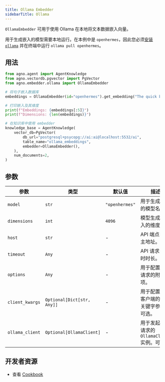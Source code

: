 ```yaml
---
title: Ollama Embedder
sidebarTitle: Ollama
---
```


`OllamaEmbedder` 可用于使用 Ollama 在本地将文本数据嵌入向量。

<Note>用于生成嵌入的模型需要本地运行。在本例中是 `openhermes`，因此您必须[安装 `ollama`](https://ollama.com/download) 并在终端中运行 `ollama pull openhermes`。</Note>

## 用法

```python cookbook/embedders/ollama_embedder.py
from agno.agent import AgentKnowledge
from agno.vectordb.pgvector import PgVector
from agno.embedder.ollama import OllamaEmbedder

# 将句子嵌入数据库
embeddings = OllamaEmbedder(id="openhermes").get_embedding("The quick brown fox jumps over the lazy dog.")

# 打印嵌入及其维度
print(f"Embeddings: {embeddings[:5]}")
print(f"Dimensions: {len(embeddings)}")

# 在知识库中使用 embedder
knowledge_base = AgentKnowledge(
    vector_db=PgVector(
        db_url="postgresql+psycopg://ai:ai@localhost:5532/ai",
        table_name="ollama_embeddings",
        embedder=OllamaEmbedder(),
    ),
    num_documents=2,
)
```

## 参数

| 参数       | 类型                       | 默认值     | 描述                                                                 |
| ------------ | -------------------------- | -------- | -------------------------------------------------------------------- |
| `model`      | `str`                      | `"openhermes"` | 用于生成嵌入的模型名称。                                             |
| `dimensions` | `int`                      | `4096`     | 模型生成的嵌入的维度。                                               |
| `host`       | `str`                      | -        | API 端点的宿主地址。                                                 |
| `timeout`    | `Any`                      | -        | API 请求的超时时长。                                                 |
| `options`    | `Any`                      | -        | 用于配置 API 请求的附加选项。                                        |
| `client_kwargs` | `Optional[Dict[str, Any]]` | -        | 用于配置 API 客户端的附加关键字参数。可选。                              |
| `ollama_client` | `Optional[OllamaClient]`   | -        | 用于发起 API 请求的 `OllamaClient` 实例。可选。                               |

## 开发者资源
- 查看 [Cookbook](https://github.com/agno-agi/agno/blob/main/cookbook/agent_concepts/knowledge/embedders/ollama_embedder.py)